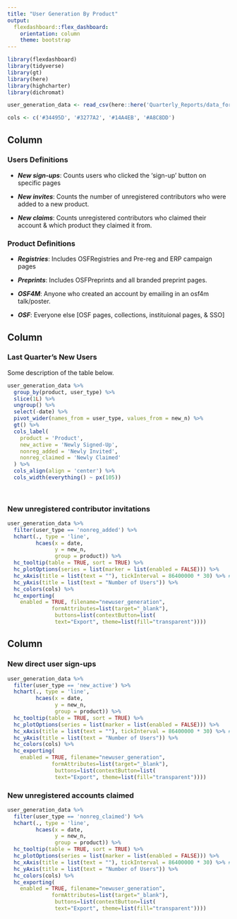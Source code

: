 ```yaml
---
title: "User Generation By Product"
output: 
  flexdashboard::flex_dashboard:
    orientation: column
    theme: bootstrap
---
```


```r
library(flexdashboard)
library(tidyverse)
library(gt)
library(here)
library(highcharter)
library(dichromat)

user_generation_data <- read_csv(here::here('Quarterly_Reports/data_for_mockup.csv'))

cols <- c('#34495D', '#3277A2', '#14A4EB', '#A8C8DD')
```

Column {data-width=200}
-----------------------------------------------------------------------

### Users Definitions

* ***New sign-ups***: Counts users who clicked the 'sign-up' button on specific pages

* ***New invites***: Counts the number of unregistered contributors who were added to a new product.

* ***New claims***: Counts unregistered contributors who claimed their account & which product they claimed it from.

### Product Definitions

* ***Registries***: Includes OSFRegistries and Pre-reg and ERP campaign pages

* ***Preprints***: Includes OSFPreprints and all branded preprint pages.

* ***OSF4M***: Anyone who created an account by emailing in an osf4m talk/poster.

* ***OSF***: Everyone else [OSF pages, collections, instituional pages, & SSO]

Column {data-width=500}
-----------------------------------------------------------------------

### Last Quarter's New Users {data-height=500}

Some description of the table below. 


```r
user_generation_data %>%
  group_by(product, user_type) %>%
  slice(1L) %>%
  ungroup() %>%
  select(-date) %>%
  pivot_wider(names_from = user_type, values_from = new_n) %>%
  gt() %>%
  cols_label(
    product = 'Product',
    new_active = 'Newly Signed-Up',
    nonreg_added = 'Newly Invited',
    nonreg_claimed = 'Newly Claimed'
  ) %>%
  cols_align(align = 'center') %>%
  cols_width(everything() ~ px(105))
  
  
```

### New unregistered contributor invitations {data-height=500}

```r
user_generation_data %>%
  filter(user_type == 'nonreg_added') %>%
  hchart(., type = 'line',
         hcaes(x = date,
               y = new_n,
               group = product)) %>%
  hc_tooltip(table = TRUE, sort = TRUE) %>%
  hc_plotOptions(series = list(marker = list(enabled = FALSE))) %>%
  hc_xAxis(title = list(text = ""), tickInterval = 86400000 * 30) %>% #tick interval for date in milliseconds
  hc_yAxis(title = list(text = "Number of Users")) %>%
  hc_colors(cols) %>%
  hc_exporting(
    enabled = TRUE, filename="newuser_generation", 
              formAttributes=list(target="_blank"),
               buttons=list(contextButton=list(
               text="Export", theme=list(fill="transparent"))))
```




Column {data-width=500}
-----------------------------------------------------------------------
### New direct user sign-ups {data-height=500}

```r
user_generation_data %>%
  filter(user_type == 'new_active') %>%
  hchart(., type = 'line',
         hcaes(x = date,
               y = new_n,
               group = product)) %>%
  hc_tooltip(table = TRUE, sort = TRUE) %>%
  hc_plotOptions(series = list(marker = list(enabled = FALSE))) %>%
  hc_xAxis(title = list(text = ""), tickInterval = 86400000 * 30) %>% #tick interval for date in milliseconds
  hc_yAxis(title = list(text = "Number of Users")) %>%
  hc_colors(cols) %>%
  hc_exporting(
    enabled = TRUE, filename="newuser_generation", 
              formAttributes=list(target="_blank"),
               buttons=list(contextButton=list(
               text="Export", theme=list(fill="transparent"))))
```

### New unregistered accounts claimed {data-height=500}

```r
user_generation_data %>%
  filter(user_type == 'nonreg_claimed') %>%
  hchart(., type = 'line',
         hcaes(x = date,
               y = new_n,
               group = product)) %>%
  hc_tooltip(table = TRUE, sort = TRUE) %>%
  hc_plotOptions(series = list(marker = list(enabled = FALSE))) %>%
  hc_xAxis(title = list(text = ""), tickInterval = 86400000 * 30) %>% #tick interval for date in milliseconds
  hc_yAxis(title = list(text = "Number of Users")) %>%
  hc_colors(cols) %>%
  hc_exporting(
    enabled = TRUE, filename="newuser_generation", 
              formAttributes=list(target="_blank"),
               buttons=list(contextButton=list(
               text="Export", theme=list(fill="transparent"))))
```






